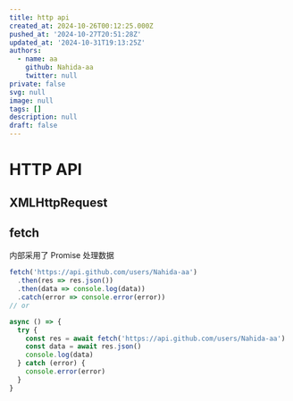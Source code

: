 ```yaml
---
title: http api
created_at: 2024-10-26T00:12:25.000Z
pushed_at: '2024-10-27T20:51:28Z'
updated_at: '2024-10-31T19:13:25Z'
authors:
  - name: aa
    github: Nahida-aa
    twitter: null
private: false
svg: null
image: null
tags: []
description: null
draft: false
---
```

# HTTP API
## XMLHttpRequest
## fetch
内部采用了 Promise 处理数据
```ts
fetch('https://api.github.com/users/Nahida-aa')
  .then(res => res.json())
  .then(data => console.log(data))
  .catch(error => console.error(error))
// or

async () => {
  try {
    const res = await fetch('https://api.github.com/users/Nahida-aa')
    const data = await res.json()
    console.log(data)
  } catch (error) {
    console.error(error)
  }
}
```

